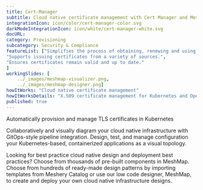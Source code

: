 ```yaml
---
title: Cert-Manager  
subtitle: Cloud native certificate management with Cert Manager and Meshery
integrationIcon: icon/color/cert-manager-color.svg
darkModeIntegrationIcon: icon/white/cert-manager-white.svg
docURL: 
category: Provisioning
subcategory: Security & Compliance
featureList: ["Simplifies the process of obtaining, renewing and using those certificates.",
"Supports issuing certificates from a variety of sources.",
"Ensures certificates remain valid and up to date."
]
workingSlides: [
    ../_images/meshmap-visualizer.png,
    ../_images/meshmap-designer.png]
howItWorks: "Cloud native certificate management"
howItWorksDetails: "X.509 certificate management for Kubernetes and OpenShift"
published: true
---
```

<p>
    Automatically provision and manage TLS certificates in Kubernetes
</p>
<p>
    Collaboratively and visually diagram your cloud native infrastructure with GitOps-style pipeline integration. Design, test, and manage configuration your Kubernetes-based, containerized applications as a visual topology.
</p>
<p>
    Looking for best practice cloud native design and deployment best practices? Choose from thousands of pre-built components in MeshMap. Choose from hundreds of ready-made design patterns by importing templates from Meshery Catalog or use our low code designer, MeshMap, to create and deploy your own cloud native infrastructure designs.
</p>